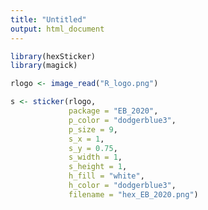 ```yaml
---
title: "Untitled"
output: html_document
---
```


```r
library(hexSticker)
library(magick)
```

```r
rlogo <- image_read("R_logo.png")
```


```r
s <- sticker(rlogo,
             package = "EB_2020",
             p_color = "dodgerblue3",
             p_size = 9,
             s_x = 1,
             s_y = 0.75,
             s_width = 1,
             s_height = 1,
             h_fill = "white",
             h_color = "dodgerblue3",
             filename = "hex_EB_2020.png")
```



